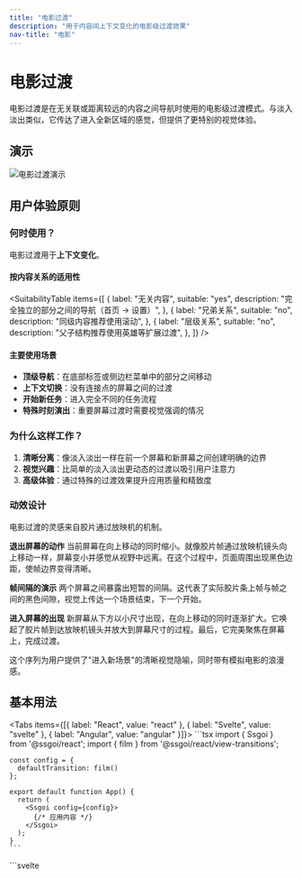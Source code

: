 ```yaml
---
title: "电影过渡"
description: "用于内容间上下文变化的电影级过渡效果"
nav-title: "电影"
---
```


# 电影过渡

电影过渡是在无关联或距离较远的内容之间导航时使用的电影级过渡模式。与淡入淡出类似，它传达了进入全新区域的感觉，但提供了更特别的视觉体验。

## 演示

<div style={{ display: 'flex', justifyContent: 'center', margin: '2rem 0' }}>
  <img src="/view-transitions/film.gif" alt="电影过渡演示" style={{ maxWidth: '100%', borderRadius: '0.5rem' }} />
</div>

## 用户体验原则

### 何时使用？

电影过渡用于**上下文变化**。

#### 按内容关系的适用性

<SuitabilityTable
  items={[
    {
      label: "无关内容",
      suitable: "yes",
      description: "完全独立的部分之间的导航（首页 → 设置）",
    },
    {
      label: "兄弟关系",
      suitable: "no",
      description: "同级内容推荐使用滚动",
    },
    {
      label: "层级关系",
      suitable: "no",
      description: "父子结构推荐使用英雄等扩展过渡",
    },
  ]}
/>

#### 主要使用场景

- **顶级导航**：在底部标签或侧边栏菜单中的部分之间移动
- **上下文切换**：没有连接点的屏幕之间的过渡
- **开始新任务**：进入完全不同的任务流程
- **特殊时刻演出**：重要屏幕过渡时需要视觉强调的情况

### 为什么这样工作？

1. **清晰分离**：像淡入淡出一样在前一个屏幕和新屏幕之间创建明确的边界
2. **视觉兴趣**：比简单的淡入淡出更动态的过渡以吸引用户注意力
3. **高级体验**：通过特殊的过渡效果提升应用质量和精致度

### 动效设计

电影过渡的灵感来自胶片通过放映机的机制。

**退出屏幕的动作**
当前屏幕在向上移动的同时缩小。就像胶片帧通过放映机镜头向上移动一样，屏幕变小并感觉从视野中远离。在这个过程中，页面周围出现黑色边距，使帧边界变得清晰。

**帧间隔的演示**
两个屏幕之间暴露出短暂的间隔。这代表了实际胶片条上帧与帧之间的黑色间隙，视觉上传达一个场景结束，下一个开始。

**进入屏幕的出现**
新屏幕从下方以小尺寸出现，在向上移动的同时逐渐扩大。它唤起了胶片帧到达放映机镜头并放大到屏幕尺寸的过程。最后，它完美聚焦在屏幕上，完成过渡。

这个序列为用户提供了"进入新场景"的清晰视觉隐喻，同时带有模拟电影的浪漫感。

## 基本用法

<Tabs items={[{ label: "React", value: "react" }, { label: "Svelte", value: "svelte" }, { label: "Angular", value: "angular" }]}>
  <TabPanel value="react">
    ```tsx
    import { Ssgoi } from '@ssgoi/react';
    import { film } from '@ssgoi/react/view-transitions';

    const config = {
      defaultTransition: film()
    };

    export default function App() {
      return (
        <Ssgoi config={config}>
          {/* 应用内容 */}
        </Ssgoi>
      );
    }
    ```

  </TabPanel>
  <TabPanel value="svelte">
    ```svelte
    <script>
      import { Ssgoi } from '@ssgoi/svelte';
      import { film } from '@ssgoi/svelte/view-transitions';

      const config = {
        defaultTransition: film()
      };
    </script>

    <Ssgoi {config}>
      <slot />
    </Ssgoi>
    ```

  </TabPanel>
  <TabPanel value="angular">
    ```typescript
    import { Component } from "@angular/core";
    import { RouterOutlet } from "@angular/router";
    import { Ssgoi } from "@ssgoi/angular";
    import { film } from "@ssgoi/angular/view-transitions";
    import type { SsgoiConfig } from "@ssgoi/angular";

    @Component({
      selector: "app-root",
      standalone: true,
      imports: [RouterOutlet, Ssgoi],
      template: `
        <div
          ssgoi
          [config]="ssgoiConfig"
          style="position: relative; min-height: 100vh;"
        >
          <router-outlet />
        </div>
      `
    })
    export class AppComponent {
      ssgoiConfig: SsgoiConfig = {
        defaultTransition: film()
      };
    }
    ```
  </TabPanel>
</Tabs>

## 实际示例

### 1. 标签导航

在底部标签栏或顶部标签中的主要部分之间导航：

<Tabs items={[{ label: "React", value: "react" }, { label: "Svelte", value: "svelte" }, { label: "Angular", value: "angular" }]}>
  <TabPanel value="react">
    ```tsx
    const config = {
      transitions: [
        {
          from: '/home',
          to: '/profile',
          transition: film(),
          symmetric: true
        },
        {
          from: '/home',
          to: '/settings',
          transition: film(),
          symmetric: true
        }
      ]
    };
    ```
  </TabPanel>
  <TabPanel value="svelte">
    ```svelte
    <script>
      const config = {
        transitions: [
          {
            from: '/home',
            to: '/profile',
            transition: film(),
            symmetric: true
          },
          {
            from: '/home',
            to: '/settings',
            transition: film(),
            symmetric: true
          }
        ]
      };
    </script>
    ```
  </TabPanel>
  <TabPanel value="angular">
    ```typescript
    import { Component } from "@angular/core";
    import { Ssgoi } from "@ssgoi/angular";
    import { film } from "@ssgoi/angular/view-transitions";
    import type { SsgoiConfig } from "@ssgoi/angular";

    @Component({
      selector: "app-root",
      standalone: true,
      imports: [Ssgoi],
      template: `
        <div ssgoi [config]="ssgoiConfig">
          <!-- 应用内容 -->
        </div>
      `
    })
    export class AppComponent {
      ssgoiConfig: SsgoiConfig = {
        transitions: [
          {
            from: '/home',
            to: '/profile',
            transition: film(),
            symmetric: true
          },
          {
            from: '/home',
            to: '/settings',
            transition: film(),
            symmetric: true
          }
        ]
      };
    }
    ```
  </TabPanel>
</Tabs>

## 无障碍性

- 设置`prefers-reduced-motion`时自动禁用动画
- 屏幕阅读器在过渡期间正确识别内容更改
- 完全兼容键盘导航

## 最佳实践

### ✅ 应该

- 默认用于顶级导航
- 内容完全改变时使用
- 需要特殊品牌体验时使用

### ❌ 不应该

- 不要用于相关内容之间的导航（使用滑动或滚动）
- 避免过于复杂的动画（用户可能感到晕眩）
- 不要用于部分UI更改